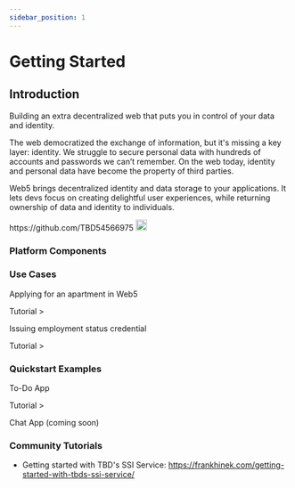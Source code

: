 ```yaml
---
sidebar_position: 1
---
```



# Getting Started

## Introduction

Building an extra decentralized web that puts you in control of your data and identity.

The web democratized the exchange of information, but it's missing a key layer: identity. We struggle to secure personal data with hundreds of accounts and passwords we can’t remember. On the web today, identity and personal data have become the property of third parties.

Web5 brings decentralized identity and data storage to your applications. It lets devs focus on creating delightful user experiences, while returning ownership of data and identity to individuals.

<Link href="https://github.com/TBD54566975">
  <div className="flex items-center">
    <span>https://github.com/TBD54566975</span>
    <span style={{ marginLeft: '12px' }}>
      <img src="/img/github-icon.svg" alt="github" width="20" height="20" />
    </span>
  </div>
</Link>

### Platform Components

<div className="grid grid-cols-2 gap-4">

  <ApiCard
    url="/docs/apis/ssi-service"
    name="SSI Service API"
  />
<ApiCard
  url="https://pkg.go.dev/github.com/TBD54566975/ssi-sdk
"
  name="SSI SDK - Go Docs"
/>
  <ApiCard
    url="https://tbd54566975.github.io/dwn-sdk-js/
"
    name="DWN JavaScript SDK"
  />
</div>

### Use Cases

<div className="grid grid-cols-2 gap-4">
<Card>
  <p>Applying for an apartment in Web5</p>

  <Link href="https://github.com/TBD54566975/ssi-sdk/tree/main/example/usecase/apartment_application">
  Tutorial >
  </Link>
</Card>

<Card>
  <p>Issuing employment status credential</p>

  <Link  href="https://developer.tbd.website/learn/tutorials/issue-verifiable-credential-manually">
  Tutorial >
  </Link>
</Card>
</div>

### Quickstart Examples

<div className="grid grid-cols-2 gap-4">
<Card>
  <p>To-Do App</p>

  <Link href="https://github.com/TBD54566975/incubating-web5-labs/tree/main/todo-app">
  Tutorial >
  </Link>
</Card>

<Card>
  <p>Chat App (coming soon)</p>
</Card>
</div>

### Community Tutorials

- Getting started with TBD's SSI Service: https://frankhinek.com/getting-started-with-tbds-ssi-service/
